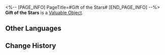 <%-- [PAGE_INFO]
PageTitle=#Gift of the Stars#
[END_PAGE_INFO] --%>
{{Item Infobox
|id          = 300031
|image       = Item Gift of the Stars.png
|type        = Valuable Object
|invCategory = Valuables
|rarity      = 5
|effect      = 
|description = A fine-looking envelope containing a custom-made ticket.
}}
{{Description|"Look for yours among the stars."}}
'''Gift of the Stars''' is a [[Valuable Object]].

==Other Languages==
{{Other Languages
|en   = Gift of the Stars
|zhs  = 群星之礼
|zht  = 群星之禮
|ja   = 群星の礼
|ko   = 뭇별의 선물
|es   = Regalo de las estrellas
|fr   = Cadeau des étoiles
|ru   = Дар звёзд
|th   = ของขวัญจากหมู่ดาว
|vi   = Món Quà Trời Sao
|de   = Geschenk der Sterne
|id   = Hadiah Bintang-bintang
|pt   = Presente das Estrelas
}}

==Change History==
{{Change History|1.0}}